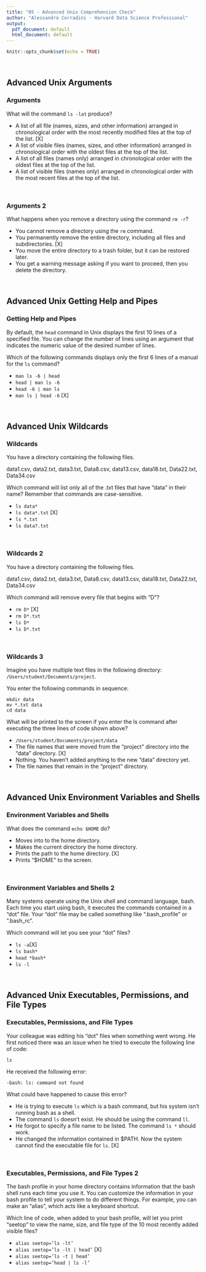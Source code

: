 ```yaml
---
title: "05 - Advanced Unix Comprehension Check"
author: "Alessandro Corradini - Harvard Data Science Professional"
output:
  pdf_document: default
  html_document: default
---
```


```r
knitr::opts_chunk$set(echo = TRUE)
```

<br/>

## **Advanced Unix Arguments**
### **Arguments**

What will the command ```ls -lat``` produce?

- A list of all file (names, sizes, and other information) arranged in chronological order with the most recently modified files at the top of the list. [X]
- A list of visible files (names, sizes, and other information) arranged in chronological order with the oldest files at the top of the list.
- A list of all files (names only) arranged in chronological order with the oldest files at the top of the list.
- A list of visible files (names only) arranged in chronological order with the most recent files at the top of the list.

<br/>

### **Arguments 2**

What happens when you remove a directory using the command ```rm -r```?

- You cannot remove a directory using the ```rm``` command.
- You permanently remove the entire directory, including all files and subdirectories. [X]
- You move the entire directory to a trash folder, but it can be restored later.
- You get a warning message asking if you want to proceed, then you delete the directory.

<br/>

## **Advanced Unix Getting Help and Pipes**
### **Getting Help and Pipes**

By default, the ```head``` command in Unix displays the first 10 lines of a specified file. You can change the number of lines using an argument that indicates the numeric value of the desired number of lines.

Which of the following commands displays only the first 6 lines of a manual for the ```ls``` command?

- ```man ls -6 | head```
- ```head | man ls -6```
- ```head -6 | man ls```
- ```man ls | head -6``` [X]

<br/>

## **Advanced Unix Wildcards**
### **Wildcards**

You have a directory containing the following files.

data1.csv, data2.txt, data3.txt, Data8.csv, data13.csv, data18.txt, Data22.txt, Data34.csv

Which command will list only all of the .txt files that have “data” in their name? Remember that commands are case-sensitive.

- ```ls data*```
- ```ls data*.txt``` [X]
- ```ls *.txt```
- ```ls data?.txt```

<br/>

### **Wildcards 2**

You have a directory containing the following files.

data1.csv, data2.txt, data3.txt, Data8.csv, data13.csv, data18.txt, Data22.txt, Data34.csv

Which command will remove every file that begins with “D”?

- ```rm D*``` [X]
- ```rm D*.txt```
- ```ls D*```
- ```ls D*.txt```

<br/>

### **Wildcards 3**

Imagine you have multiple text files in the following directory: ```/Users/student/Documents/project```.

You enter the following commands in sequence:

```
mkdir data
mv *.txt data
cd data
```

What will be printed to the screen if you enter the ls command after executing the three lines of code shown above?

- ```/Users/student/Documents/project/data```
- The file names that were moved from the “project” directory into the “data” directory. [X]
- Nothing. You haven’t added anything to the new “data” directory yet.
- The file names that remain in the “project” directory.

<br/>

## **Advanced Unix Environment Variables and Shells**
### **Environment Variables and Shells**

What does the command ```echo $HOME``` do?

- Moves into to the home directory.
- Makes the current directory the home directory.
- Prints the path to the home directory. [X]
- Prints “$HOME” to the screen.

<br/>

### **Environment Variables and Shells 2**

Many systems operate using the Unix shell and command language, bash. Each time you start using bash, it executes the commands contained in a “dot” file. Your “dot” file may be called something like “.bash_profile” or “.bash_rc”.

Which command will let you see your “dot” files?

- ```ls -a ```[X]
- ```ls bash*```
- ```head *bash*```
- ```ls -l```

<br/>

## **Advanced Unix Executables, Permissions, and File Types**
### **Executables, Permissions, and File Types**

Your colleague was editing his “dot” files when something went wrong. He first noticed there was an issue when he tried to execute the following line of code:

```ls```

He received the following error:

```-bash: ls: command not found```

What could have happened to cause this error?

- He is trying to execute ```ls``` which is a bash command, but his system isn’t running bash as a shell.
- The command ```ls``` doesn’t exist. He should be using the command ```ll```.
- He forgot to specify a file name to be listed. The command ```ls *``` should work.
- He changed the information contained in $PATH. Now the system cannot find the executable file for ```ls```. [X]

<br/>

### **Executables, Permissions, and File Types 2**

The bash profile in your home directory contains information that the bash shell runs each time you use it. You can customize the information in your bash profile to tell your system to do different things. For example, you can make an “alias”, which acts like a keyboard shortcut.

Which line of code, when added to your bash profile, will let you print “seetop” to view the name, size, and file type of the 10 most recently added visible files?

- ```alias seetop=’ls -lt’```
- ```alias seetop=’ls -lt | head’``` [X]
- ```alias seetop=’ls -t | head’```
- ```alias seetop=’head | ls -l’```